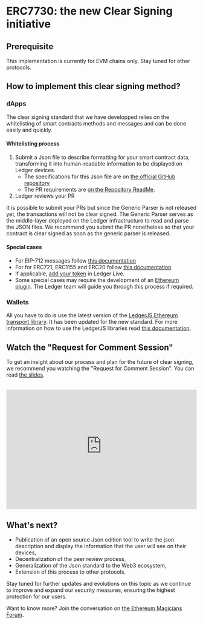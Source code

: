 
# ERC7730: the new Clear Signing initiative

## Prerequisite

This implementation is currently for EVM chains only. Stay tuned for other protocols.

## How to implement this clear signing method?

### dApps

The clear signing standard that we have developped relies on the whitelisting of smart contracts methods and messages and can be done easily and quickly.

#### Whitelisting process

1. Submit a Json file to describe formatting for your smart contract data, transforming it into human-readable information to be displayed on Ledger devices. 
	- The specifications for this Json file are on [the official GitHub repository](https://github.com/LedgerHQ/clear-signing-erc7730-registry/blob/master/specs/erc-7730.md)
	- The PR requirements are [on the Repository ReadMe](https://github.com/LedgerHQ/clear-signing-erc7730-registry).
2. Ledger reviews your PR

<Callout type="info" emoji="ℹ️">
	It is possible to submit your PRs but since the Generic Parser is not released yet, the transactions will not be clear signed. The Generic Parser serves as the middle-layer deployed on the Ledger infrastructure to read and parse the JSON files. 
	We recommend you submit the PR nonetheless so that your contract is clear signed as soon as the generic parser is released. 
</Callout>


#### Special cases

- For EIP-712 messages follow [this documentation](./eip712)
- For for ERC721, ERC1155 and ERC20 follow [this documentation](./nft)
- If applicable, [add your token](..tokens/integrating-tokens) in Ledger Live.
- Some special cases may require the development of an [Ethereum plugin](../device-app/getting-started). The Ledger team will guide you through this process if required.


### Wallets

All you have to do is use the latest version of the [LedgerJS Ethereum transport library](https://github.com/LedgerHQ/ledger-live/tree/b2163a6eaafd46390d4a14bad8e62fcc10454c05/libs/ledgerjs/packages/hw-app-eth). It has been updated for the new standard. For more information on how to use the LedgerJS libraries read [this documentation](./connectivity/ledgerJS).

## Watch the "Request for Comment Session"

To get an insight about our process and plan for the future of clear signing, we recommend you watching the "Request for Comment Session". You can read [the slides](https://www.keepandshare.com/doc13/view.php?id=32202&da=y).

<br/>

<iframe width="100%" height="315" src="https://www.youtube-nocookie.com//embed/-O7aX6vUvs8?si=ypUZmsQyyGPYcNn7" title="YouTube video player" frameBorder="0" allow="accelerometer; autoplay; clipboard-write; encrypted-media; gyroscope; picture-in-picture" allowFullScreen></iframe>


## What's next?

- Publication of an open source Json edition tool to write the json description and display the information that the user will see on their devices,
- Decentralization of the peer review process, 
- Generalization of the Json standard to the Web3 ecosystem, 
- Extension of this process to other protocols. 

Stay tuned for further updates and evolutions on this topic as we continue to improve and expand our security measures, ensuring the highest protection for our users. 

Want to know more? Join the conversation on [the Ethereum Magicians Forum](https://ethereum-magicians.org/t/eip-7730-proposal-for-a-clear-signing-standard-format-for-wallets/20403). 

